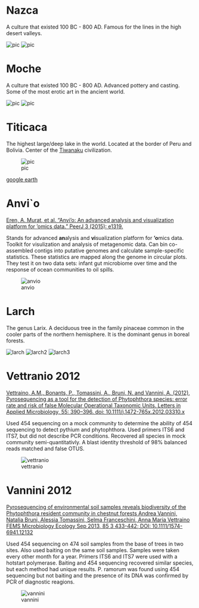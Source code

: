 # Nazca

A culture that existed 100 BC - 800 AD.
Famous for the lines in the high desert valleys. 

![pic](images/nazca_spider.jpg)
![pic](images/nazca_map.jpg)


# Moche

A culture that existed 100 BC - 800 AD.
Advanced pottery and casting.
Some of the most erotic art in the ancient world.

![pic](images/moche_culture_map.jpg)
![pic](images/moche_architecture.jpg)


# Titicaca

The highest large/deep lake in the world.
Located at the border of Peru and Bolivia.
Center of the [Tiwanaku](https://en.wikipedia.org/wiki/Tiwanaku) civilization.

![pic](images/lake_titicaca_location.png)

[google earth](https://www.google.com/maps/@-15.9003099,-69.4536199,211027m/data=!3m1!1e3)

# Anvi`o

[Eren, A. Murat, et al. "Anvi’o: An advanced analysis and visualization platform for ‘omics data." PeerJ 3 (2015): e1319.](https://peerj.com/articles/1319/)

Stands for advanced **an**alysis and **vi**sualization platform for **‘o**mics data.
Toolkit for visulization and analysis of metagenomic data.
Can bin co-assembled contigs into putative genomes and calculate sample-specific statistics.
These statistics are mapped along the genome in circular plots.
They test it on two data sets: infant gut microbiome over time and the response of ocean communities to oil spills.

![anvio](images/anvio.jpg)

# Larch

The genus Larix.
A deciduous tree in the family pinaceae common in the cooler parts of the northern hemisphere. 
It is the dominant genus in boreal forests.

![larch](images/larch.jpg)
![larch2](images/larch2.jpg)
![larch3](images/larch3.jpg)

# Vettranio 2012

[Vettraino, A.M., Bonants, P., Tomassini, A., Bruni, N. and Vannini, A. (2012), Pyrosequencing as a tool for the detection of Phytophthora species: error rate and risk of false Molecular Operational Taxonomic Units. Letters in Applied Microbiology, 55: 390–396. doi: 10.1111/j.1472-765x.2012.03310.x](http://onlinelibrary.wiley.com/doi/10.1111/j.1472-765x.2012.03310.x/abstract;jsessionid=420926B8459963D6FEEBEA3EE56E3816.f02t03?userIsAuthenticated=false&deniedAccessCustomisedMessage=)

Used 454 sequencing on a mock community to determine the ability of 454 sequencing to detect pythium and phytophthora.
Used primers ITS6 and ITS7, but did not describe PCR conditions.
Recovered all species in mock community semi-quantitativly.
A blast identity threshold of 98% balanced reads matched and false OTUS.

![vettranio](images/vettranio.jpg)

# Vannini 2012

[Pyrosequencing of environmental soil samples reveals biodiversity of the Phytophthora resident community in chestnut forests Andrea Vannini, Natalia Bruni, Alessia Tomassini, Selma Franceschini, Anna Maria Vettraino FEMS Microbiology Ecology Sep 2013, 85 3 433-442; DOI: 10.1111/1574-6941.12132](http://femsec.oxfordjournals.org/content/85/3/433.abstract)

Used 454 sequencing on 474 soil samples from the base of trees in two sites.
Also used baiting on the same soil samples. 
Samples were taken every other month for a year. 
Primers ITS6 and ITS7 were used with a hotstart polymerase.
Baiting and 454 sequencing recovered similar species, but each method had unique results.
P. ramorum was found using 454 sequencing but not baiting and the presence of its DNA was confirmed by PCR of diagnostic reagions.

![vannini](images/vannini.jpg)
